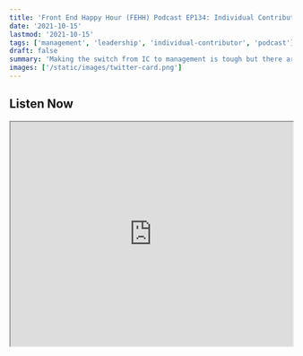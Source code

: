 ```yaml
---
title: 'Front End Happy Hour (FEHH) Podcast EP134: Individual Contributor to Manager'
date: '2021-10-15'
lastmod: '2021-10-15'
tags: ['management', 'leadership', 'individual-contributor', 'podcast']
draft: false
summary: 'Making the switch from IC to management is tough but there are approaches to let go and be successful.'
images: ['/static/images/twitter-card.png']
---
```


## Listen Now

<iframe width="100%" height="400" src="https://w.soundcloud.com/player/?url=https%3A//api.soundcloud.com/tracks/1110972289&color=%23ff5500&auto_play=false&hide_related=false&show_comments=true&show_user=true&show_reposts=false&show_teaser=true&visual=true" />

Front End Happy Hour (<a target="blank" href="https://twitter.com/frontendhh">@FrontendHH</a>) invited me to join Naz Delam (<a target="blank" href="https://twitter.com/NazDelam">@NazDelam</a>) along with hosts Jem Young (<a target="blank" href="https://x.com/burgessdryan">@JemYoung</a>) and Ryan Burgess (<a target="blank" href="https://x.com/burgessdryan">@RyanBurgess</a>) to discuss the transition from individual contributor to engineering manager. Excellent conversation with some great tidbits on making the role change.

If you're not familiar with the FEHH podcast you definitely should be. Jem and Ryan host a weekly podcast discussing a wide range of topics about working in engineering.

Thankful for the opportunity to join an astounding panel of individuals. Please give it a listen!

<a target="_blank" href="https://soundcloud.com/front-end-happy-hour/episode-134-individual-contributor-to-manager-transitioning-into-a-bartender">Soundcloud Recording</a> \
<a target="_blank" href="https://www.frontendhappyhour.com">Frontend Happy Hour (FEHH) Website</a>